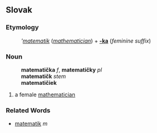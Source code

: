 ==Slovak==
===Etymology===
:'''[[matematik#Slovak|matematik]]'' (''[[mathematician]]'') + '''[[-ka#Slovak|-ka]]''' (''feminine suffix'')
===Noun===
:'''matematička''' ''f'', '''matematičky''' ''pl''
:'''matematičk''' ''stem''
:'''matematičiek''' ''{{genpl}}''
:{{decpat}} {{zena}}
# a female [[mathematician]]
===Related Words===
* [[matematik#Slovak|matematik]] ''m''